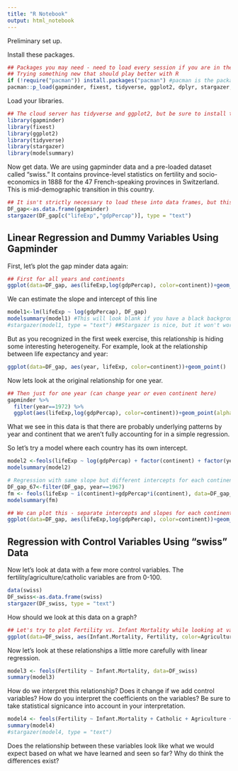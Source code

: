 ```yaml
---
title: "R Notebook"
output: html_notebook
---
```


Preliminary set up.

Install these packages.
```r
## Packages you may need - need to load every session if you are in the cloud
## Trying something new that should play better with R
if (!require("pacman")) install.packages("pacman") #pacman is the package that installs packages nicely
pacman::p_load(gapminder, fixest, tidyverse, ggplot2, dplyr, stargazer, modelsummary) #these are the packages you may need

```


Load your libraries.

```r
## The cloud server has tidyverse and ggplot2, but be sure to install those on your home machine if you are using that.
library(gapminder)
library(fixest)
library(ggplot2)
library(tidyverse)
library(stargazer)
library(modelsummary)
```

Now get data. We are using gapminder data and a pre-loaded dataset called "swiss." It contains province-level statistics on fertility and socio-economics in 1888 for the 47 French-speaking provinces in Switzerland. This is mid-demographic transition in this country.

```r
## It isn't strictly necessary to load these into data frames, but this is good practice for working with external data and it will allow you to make nice tables with stargazer
DF_gap<-as.data.frame(gapminder)
stargazer(DF_gap[c("lifeExp","gdpPercap")], type = "text")
```



## Linear Regression and Dummy Variables Using Gapminder


First, let's plot the gap minder data again:

```r
## First for all years and continents
ggplot(data=DF_gap, aes(lifeExp,log(gdpPercap), color=continent))+geom_point(alpha = 0.3,  position = position_jitter())
```

We can estimate the slope and intercept of this line

```r
model1<-lm(lifeExp ~ log(gdpPercap), DF_gap)
modelsummary(model1) #This will look blank if you have a black background.
#stargazer(model1, type = "text") ##Stargazer is nice, but it won't work for the fixed effects (feols) models below.
```

But as you recognized in the first week exercise, this relationship is hiding some interesting heterogeneity. For example, look at the relationship between life expectancy and year:

```r
ggplot(data=DF_gap, aes(year, lifeExp, color=continent))+geom_point()
```

Now lets look at the original relationship for one year.

```r
## Then just for one year (can change year or even continent here)
gapminder %>%
  filter(year==1972) %>%
  ggplot(aes(lifeExp,log(gdpPercap), color=continent))+geom_point(alpha = 0.3,  position = position_jitter())

```

What we see in this data is that there are probably underlying patterns by year and continent that we aren't fully accounting for in a simple regression.

So let's try a model where each country has its own intercept.
```r
model2 <-feols(lifeExp ~ log(gdpPercap) + factor(continent) + factor(year), data=DF_gap)
modelsummary(model2)
```




```r
# Regression with same slope but different intercepts for each continent
DF_gap_67<-filter(DF_gap, year==1967)
fm <- feols(lifeExp ~ i(continent)+gdpPercap*i(continent), data=DF_gap_67)
modelsummary(fm)
```
```r
## We can plot this - separate intercepts and slopes for each continent
ggplot(data=DF_gap, aes(lifeExp,log(gdpPercap), color=continent))+geom_point(alpha = 0.3,  position = position_jitter())+stat_smooth(method="lm")
```

## Regression with Control Variables Using "swiss" Data

Now let's look at data with a few more control variables.  The fertility/agriculture/catholic variables are from 0-100.
```r
data(swiss)
DF_swiss<-as.data.frame(swiss)
stargazer(DF_swiss, type = "text")
```
How should we look at this data on a graph?

```r
## Let's try to plot Fertility vs. Infant Mortality while looking at variation in different variables.
ggplot(data=DF_swiss, aes(Infant.Mortality, Fertility, color=Agriculture)) + geom_point()
```
Now let's look at these relationships a little more carefully with linear regression.
```r
model3 <- feols(Fertility ~ Infant.Mortality, data=DF_swiss)
summary(model3)
```

How do we interpret this relationship?  Does it change if we add control variables? How do you interpret the coefficients on the variables? Be sure to take statistical signicance into account in your interpretation.

```r
model4 <- feols(Fertility ~ Infant.Mortality + Catholic + Agriculture + Education + Examination, data=DF_swiss)
summary(model4)
#stargazer(model4, type = "text")
```
Does the relationship between these variables look like what we would expect based on what we have learned and seen so far?  Why do think the differences exist?
